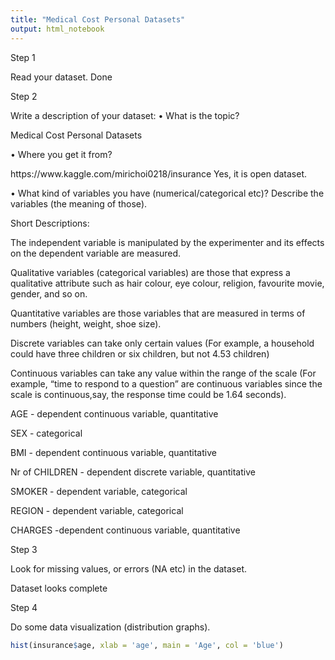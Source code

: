 ```yaml
---
title: "Medical Cost Personal Datasets"
output: html_notebook
---
```

Step 1

Read your dataset. Done

Step 2

Write a description of your dataset:
• What is the topic?

Medical Cost Personal Datasets

• Where you get it from? 

https://www.kaggle.com/mirichoi0218/insurance
Yes, it is open dataset.

• What kind of variables you have (numerical/categorical etc)? Describe the variables (the meaning of those).

Short Descriptions:

The independent variable is manipulated by the experimenter and its effects on the dependent variable are measured.

Qualitative variables (categorical variables) are those that express a qualitative attribute such as hair colour, eye colour, religion, favourite movie, gender, and so on.

Quantitative variables are those variables that are measured in terms of numbers (height, weight, shoe size).

Discrete variables can take only certain values (For example, a household could have three children or six children, but not 4.53 children)

Continuous variables can take any value within the range of the scale (For example, "time to respond to a question" are continuous variables since the scale is continuous,say, the response time could be 1.64 seconds).




AGE - dependent continuous variable, quantitative

SEX - categorical

BMI - dependent continuous variable, quantitative

Nr of CHILDREN - dependent discrete variable, quantitative

SMOKER - dependent variable, categorical

REGION - dependent variable, categorical

CHARGES -dependent continuous variable, quantitative


Step 3

Look for missing values, or errors (NA etc) in the dataset. 

Dataset looks complete

Step 4

Do some data visualization (distribution graphs).

```r
hist(insurance$age, xlab = 'age', main = 'Age', col = 'blue')
```










